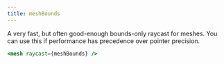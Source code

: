 ```yaml
---
title: meshBounds
---
```


A very fast, but often good-enough bounds-only raycast for meshes. You can use this if performance has precedence over pointer precision.

```jsx
<mesh raycast={meshBounds} />
```

<StoryBook lib="drei" id="misc-meshbounds--mesh-bounds-st" />
